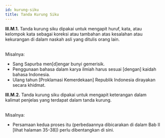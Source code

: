 ```yaml
---
id: kurung-siku
title: Tanda Kurung Siku
---
```


<div style={{ padding: '20px', color: 'black', backgroundColor: '#dbfaf4' }}>
<b>III.M.1.</b> Tanda kurung siku dipakai untuk mengapit huruf, kata, atau kelompok kata sebagai koreksi atau tambahan atas kesalahan atau kekurangan di dalam naskah asli yang ditulis orang lain.
</div>
<br />

Misalnya:

- Sang Sapurba men[d]engar bunyi gemerisik.
- Penggunaan bahasa dalam karya ilmiah harus sesuai [dengan] kaidah bahasa Indonesia.
- Ulang tahun [Proklamasi Kemerdekaan] Republik Indonesia dirayakan secara khidmat.

<div style={{ padding: '20px', color: 'black', backgroundColor: '#dbfaf4' }}>
<b>III.M.2.</b> Tanda kurung siku dipakai untuk mengapit keterangan dalam kalimat penjelas yang terdapat dalam tanda kurung.
</div>
<br />

Misalnya:

- Persamaan kedua proses itu (perbedaannya dibicarakan di dalam Bab II [lihat halaman 35-38]) perlu dibentangkan di sini.
